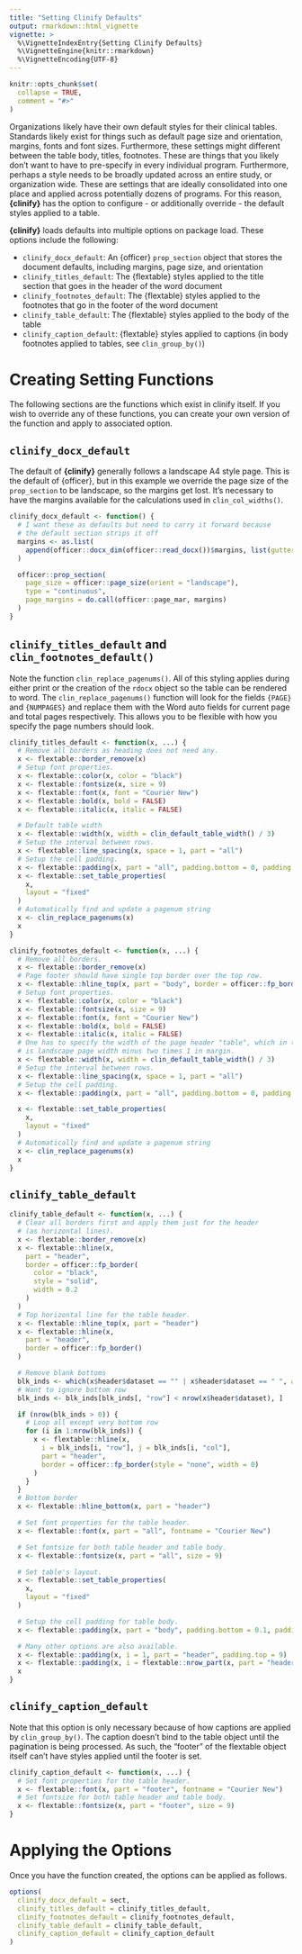 ```yaml
---
title: "Setting Clinify Defaults"
output: rmarkdown::html_vignette
vignette: >
  %\VignetteIndexEntry{Setting Clinify Defaults}
  %\VignetteEngine{knitr::rmarkdown}
  %\VignetteEncoding{UTF-8}
---
```


```r
knitr::opts_chunk$set(
  collapse = TRUE,
  comment = "#>"
)
```

Organizations likely have their own default styles for their clinical tables. Standards likely exist for things such as default page size and orientation, margins, fonts and font sizes. Furthermore, these settings might different between the table body, titles, footnotes. These are things that you likely don't want to have to pre-specify in every individual program. Furthermore, perhaps a style needs to be broadly updated across an entire study, or organization wide. These are settings that are ideally consolidated into one place and applied across potentially dozens of programs. For this reason, **{clinify}** has the option to configure - or additionally override - the default styles applied to a table. 

**{clinify}** loads defaults into multiple options on package load. These options include the following:

- `clinify_docx_default`: An {officer} `prop_section` object that stores the document defaults, including margins, page size, and orientation
- `clinify_titles_default`: The {flextable} styles applied to the title section that goes in the header of the word document
- `clinify_footnotes_default`: The {flextable} styles applied to the footnotes that go in the footer of the word document
- `clinify_table_default`: The {flextable} styles applied to the body of the table
- `clinify_caption_default`: {flextable} styles applied to captions (in body footnotes applied to tables, see `clin_group_by()`)


# Creating Setting Functions

The following sections are the functions which exist in clinify itself. If you wish to override any of these functions, you can create your own version of the function and apply to associated option. 

## `clinify_docx_default`

The default of **{clinify}** generally follows a landscape A4 style page. This is the default of {officer}, but in this example we override the page size of the `prop_section` to be landscape, so the margins get lost. It's necessary to have the margins available for the calculations used in `clin_col_widths()`.

```r
clinify_docx_default <- function() {
  # I want these as defaults but need to carry it forward because
  # the default section strips it off
  margins <- as.list(
    append(officer::docx_dim(officer::read_docx())$margins, list(gutter = 0))
  )

  officer::prop_section(
    page_size = officer::page_size(orient = "landscape"),
    type = "continuous",
    page_margins = do.call(officer::page_mar, margins)
  )
}
```

## `clinify_titles_default` and `clin_footnotes_default()`

Note the function `clin_replace_pagenums()`. All of this styling applies during either print or the creation of the `rdocx` object so the table can be rendered to word. The `clin_replace_pagenums()` function will look for the fields `{PAGE}` and `{NUMPAGES}` and replace them with the Word auto fields for current page and total pages respectively. This allows you to be flexible with how you specify the page numbers should look.

```r
clinify_titles_default <- function(x, ...) {
  # Remove all borders as heading does not need any.
  x <- flextable::border_remove(x)
  # Setup font properties.
  x <- flextable::color(x, color = "black")
  x <- flextable::fontsize(x, size = 9)
  x <- flextable::font(x, font = "Courier New")
  x <- flextable::bold(x, bold = FALSE)
  x <- flextable::italic(x, italic = FALSE)

  # Default table width
  x <- flextable::width(x, width = clin_default_table_width() / 3)
  # Setup the interval between rows.
  x <- flextable::line_spacing(x, space = 1, part = "all")
  # Setup the cell padding.
  x <- flextable::padding(x, part = "all", padding.bottom = 0, padding.top = 0)
  x <- flextable::set_table_properties(
    x,
    layout = "fixed"
  )
  # Automatically find and update a pagenum string
  x <- clin_replace_pagenums(x)
  x
}

clinify_footnotes_default <- function(x, ...) {
  # Remove all borders.
  x <- flextable::border_remove(x)
  # Page footer should have single top border over the top row.
  x <- flextable::hline_top(x, part = "body", border = officer::fp_border(color = "black", width = 1))
  # Setup font properties.
  x <- flextable::color(x, color = "black")
  x <- flextable::fontsize(x, size = 9)
  x <- flextable::font(x, font = "Courier New")
  x <- flextable::bold(x, bold = FALSE)
  x <- flextable::italic(x, italic = FALSE)
  # One has to specify the width of the page header "table", which in this case
  # is landscape page width minus two times 1 in margin.
  x <- flextable::width(x, width = clin_default_table_width() / 3)
  # Setup the interval between rows.
  x <- flextable::line_spacing(x, space = 1, part = "all")
  # Setup the cell padding.
  x <- flextable::padding(x, part = "all", padding.bottom = 0, padding.top = 0)

  x <- flextable::set_table_properties(
    x,
    layout = "fixed"
  )
  # Automatically find and update a pagenum string
  x <- clin_replace_pagenums(x)
  x
}
```

## `clinify_table_default`

```r
clinify_table_default <- function(x, ...) {
  # Clear all borders first and apply them just for the header
  # (as horizontal lines).
  x <- flextable::border_remove(x)
  x <- flextable::hline(x,
    part = "header",
    border = officer::fp_border(
      color = "black",
      style = "solid",
      width = 0.2
    )
  )
  # Top horizontal line for the table header.
  x <- flextable::hline_top(x, part = "header")
  x <- flextable::hline(x,
    part = "header",
    border = officer::fp_border()
  )

  # Remove blank bottoms
  blk_inds <- which(x$header$dataset == "" | x$header$dataset == " ", arr.ind = TRUE)
  # Want to ignore bottom row
  blk_inds <- blk_inds[blk_inds[, "row"] < nrow(x$header$dataset), ]

  if (nrow(blk_inds > 0)) {
    # Loop all except very bottom row
    for (i in 1:nrow(blk_inds)) {
      x <- flextable::hline(x,
        i = blk_inds[i, "row"], j = blk_inds[i, "col"],
        part = "header",
        border = officer::fp_border(style = "none", width = 0)
      )
    }
  }
  # Bottom border
  x <- flextable::hline_bottom(x, part = "header")

  # Set font properties for the table header.
  x <- flextable::font(x, part = "all", fontname = "Courier New")

  # Set fontsize for both table header and table body.
  x <- flextable::fontsize(x, part = "all", size = 9)

  # Set table's layout.
  x <- flextable::set_table_properties(
    x,
    layout = "fixed"
  )

  # Setup the cell padding for table body.
  x <- flextable::padding(x, part = "body", padding.bottom = 0.1, padding.top = 0.1)

  # Many other options are also available.
  x <- flextable::padding(x, i = 1, part = "header", padding.top = 9)
  x <- flextable::padding(x, i = flextable::nrow_part(x, part = "header"), part = "header", padding.bottom = 9)
  x
}
```

## `clinify_caption_default`

Note that this option is only necessary because of how captions are applied by `clin_group_by()`. The caption doesn't bind to the table object until the pagination is being processed. As such, the "footer" of the flextable object itself can't have styles applied until the footer is set. 

```r
clinify_caption_default <- function(x, ...) {
  # Set font properties for the table header.
  x <- flextable::font(x, part = "footer", fontname = "Courier New")
  # Set fontsize for both table header and table body.
  x <- flextable::fontsize(x, part = "footer", size = 9)
}
```


# Applying the Options

Once you have the function created, the options can be applied as follows.

```r
options(
  clinify_docx_default = sect,
  clinify_titles_default = clinify_titles_default,
  clinify_footnotes_default = clinify_footnotes_default,
  clinify_table_default = clinify_table_default,
  clinify_caption_default = clinify_caption_default
)
```
